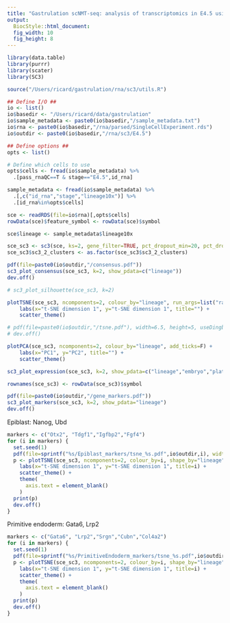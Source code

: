 ```yaml
---
title: "Gastrulation scNMT-seq: analysis of transcriptomics in E4.5 using SC3"
output: 
  BiocStyle::html_document: 
  fig_width: 10
  fig_height: 8
---
```


```r
library(data.table)
library(purrr)
library(scater) 
library(SC3)
```

```r
source("/Users/ricard/gastrulation/rna/sc3/utils.R")
```

```r

## Define I/O ##
io <- list()
io$basedir <- "/Users/ricard/data/gastrulation"
io$sample_metadata <- paste0(io$basedir,"/sample_metadata.txt")
io$rna <- paste0(io$basedir,"/rna/parsed/SingleCellExperiment.rds")
io$outdir <- paste0(io$basedir,"/rna/sc3/E4.5")

## Define options ##
opts <- list()

# Define which cells to use
opts$cells <- fread(io$sample_metadata) %>% 
  .[pass_rnaQC==T & stage=="E4.5",id_rna]
```

<!-- Load sample metadata -->
```r
sample_metadata <- fread(io$sample_metadata) %>% 
  .[,c("id_rna","stage","lineage10x")] %>% 
  .[id_rna%in%opts$cells]
```

<!-- Load RNA expression data -->
```r
sce <- readRDS(file=io$rna)[,opts$cells]
rowData(sce)$feature_symbol <- rowData(sce)$symbol
```

```r
sce$lineage <- sample_metadata$lineage10x
```

<!-- Run sc3 -->
```r
sce_sc3 <- sc3(sce, ks=2, gene_filter=TRUE, pct_dropout_min=20, pct_dropout_max=80, n_cores=1, biology=TRUE, rand_seed=1)
sce_sc3$sc3_2_clusters <- as.factor(sce_sc3$sc3_2_clusters)
```

<!-- Consensus plots -->
```r
pdf(file=paste0(io$outdir,"/consensus.pdf"))
sc3_plot_consensus(sce_sc3, k=2, show_pdata=c("lineage"))
dev.off()
```

<!-- Silhouette plot -->
```r
# sc3_plot_silhouette(sce_sc3, k=2)
```

<!-- tSNE -->
```r
plotTSNE(sce_sc3, ncomponents=2, colour_by="lineage", run_args=list("rand_seed"=1), add_ticks=F) +
    labs(x="t-SNE dimension 1", y="t-SNE dimension 1", title="") +
    scatter_theme()

# pdf(file=paste0(io$outdir,"/tsne.pdf"), width=6.5, height=5, useDingbats = F)
# dev.off()
```


<!-- PCA -->
```r
plotPCA(sce_sc3, ncomponents=2, colour_by="lineage", add_ticks=F) +
    labs(x="PC1", y="PC2", title="") +
    scatter_theme()
```


<!-- Heatmap -->
```r
sc3_plot_expression(sce_sc3, k=2, show_pdata=c("lineage","embryo","plate"))
```

<!-- Marker genes -->

```r
rownames(sce_sc3) <- rowData(sce_sc3)$symbol
```

```r
pdf(file=paste0(io$outdir,"/gene_markers.pdf"))
sc3_plot_markers(sce_sc3, k=2, show_pdata="lineage")
dev.off()
```

Epiblast: Nanog, Ubd
```r
markers <- c("Otx2", "Tdgf1","Igfbp2","Fgf4")
for (i in markers) {
  set.seed(1)
  pdf(file=sprintf("%s/Epiblast_markers/tsne_%s.pdf",io$outdir,i), width=6.5, height=5, useDingbats = F)
  p <- plotTSNE(sce_sc3, ncomponents=2, colour_by=i, shape_by="lineage", add_ticks=F) +
    labs(x="t-SNE dimension 1", y="t-SNE dimension 1", title=i) +
    scatter_theme() +
    theme(
      axis.text = element_blank()      
    )
  print(p)
  dev.off()
}
```

Primitive endoderm: Gata6, Lrp2
```r
markers <- c("Gata6", "Lrp2","Srgn","Cubn","Col4a2")
for (i in markers) {
  set.seed(1)
  pdf(file=sprintf("%s/PrimitiveEndoderm_markers/tsne_%s.pdf",io$outdir,i), width=6.5, height=5, useDingbats = F)
  p <- plotTSNE(sce_sc3, ncomponents=2, colour_by=i, shape_by="lineage", add_ticks=F) +
    labs(x="t-SNE dimension 1", y="t-SNE dimension 1", title=i) +
    scatter_theme() +
    theme(
      axis.text = element_blank()      
    )
  print(p)
  dev.off()
}
```

